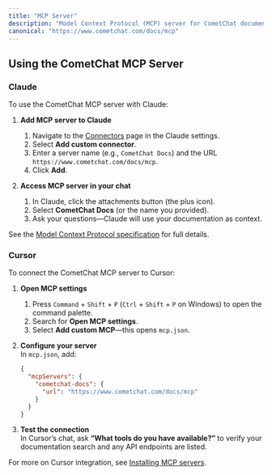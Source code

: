 ```yaml
---
title: "MCP Server"
description: "Model Context Protocol (MCP) server for CometChat documentation and APIs"
canonical: "https://www.cometchat.com/docs/mcp"
---
```


## Using the CometChat MCP Server

### Claude

To use the CometChat MCP server with Claude:

1. **Add MCP server to Claude**
   1. Navigate to the [Connectors](https://claude.ai) page in the Claude settings.  
   2. Select **Add custom connector**.  
   3. Enter a server name (e.g., `CometChat Docs`) and the URL `https://www.cometchat.com/docs/mcp`.  
   4. Click **Add**.  

2. **Access MCP server in your chat**
   1. In Claude, click the attachments button (the plus icon).  
   2. Select **CometChat Docs** (or the name you provided).  
   3. Ask your questions—Claude will use your documentation as context.

See the [Model Context Protocol specification](https://modelcontextprotocol.io/) for full details.

### Cursor

To connect the CometChat MCP server to Cursor:

1. **Open MCP settings**  
   1. Press `Command` + `Shift` + `P` (`Ctrl` + `Shift` + `P` on Windows) to open the command palette.  
   2. Search for **Open MCP settings**.  
   3. Select **Add custom MCP**—this opens `mcp.json`.

2. **Configure your server**  
   In `mcp.json`, add:

   ```json
   {
     "mcpServers": {
       "cometchat-docs": {
         "url": "https://www.cometchat.com/docs/mcp"
       }
     }
   }
   ```

3. **Test the connection**  
   In Cursor’s chat, ask **“What tools do you have available?”** to verify your documentation search and any API endpoints are listed.

For more on Cursor integration, see [Installing MCP servers](https://docs.cursor.com).
